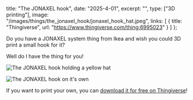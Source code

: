 
title: "The JONAXEL hook",
date: "2025-4-01",
excerpt: "",
type: ["3D printing"],
image: "/images/things/the_jonaxel_hook/jonaxel_hook_hat.jpeg",
links: [
    { title: "Thingiverse", url: "https://www.thingiverse.com/thing:6995023" }
  ]
};

Do you have a JONAXEL system thing from Ikea and wish you could 3D print a small hook for it?

Well do I have the thing for you!

![The JONAXEL  hook holding a yellow hat](/images/things/the_jonaxel_hook/jonaxel_hook_hat.jpeg)

![The JONAXEL  hook on it's own](/images/things/the_jonaxel_hook/jonaxel_hook_nothing.jpeg)

If you want to print your own, you can [download it for free on Thingiverse](https://www.thingiverse.com/thing:6995023)!